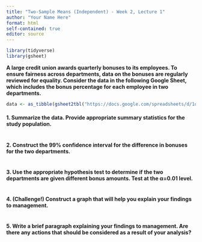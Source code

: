 ```yaml
---
title: "Two-Sample Means (Independent) - Week 2, Lecture 1"
author: "Your Name Here"
format: html
self-contained: true
editor: source
---
```


```r
library(tidyverse)
library(gsheet)
```

**A large credit union awards quarterly bonuses to its employees. To ensure fairness across departments, data on the bonuses are regularly reviewed for equality. Consider the data in the following Google Sheet, which includes the bonus percentage for each employee in two departments.**

```r
data <- as_tibble(gsheet2tbl("https://docs.google.com/spreadsheets/d/1q0Ouhr6hGBDp-5oyQuYGcsWTLrsayywVHJS7o17Sm6Y/edit?usp=sharing"))
```

#### 1. Summarize the data. Provide appropriate summary statistics for the study population.

```r

```

#### 2. Construct the 99% confidence interval for the difference in bonuses for the two departments.

```r

```

#### 3. Use the appropriate hypothesis test to determine if the two departments are given different bonus amounts. Test at the &alpha;=0.01 level.

```r

```

#### 4. (Challenge!) Construct a graph that will help you explain your findings to management.

```r

```

#### 5. Write a brief paragraph explaining your findings to management. Are there any actions that should be considered as a result of your analysis?








